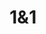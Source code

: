---
title: 1&1 
description: Informationen zur 1&1 
sidebar:
  badge: Neu
  order: 5
banner:
  content: |
    Der neue 4. Netzbetreiber ist seid 2019  aktiv  
---